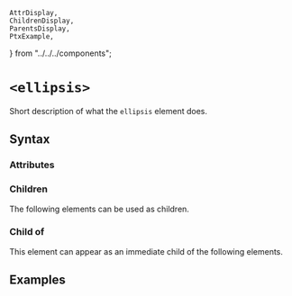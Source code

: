     AttrDisplay,
    ChildrenDisplay,
    ParentsDisplay,
    PtxExample,
} from "../../../components";

# `<ellipsis>`

Short description of what the `ellipsis` element does.

## Syntax

### Attributes

<AttrDisplay name="ellipsis" />

### Children

The following elements can be used as children.

<ChildrenDisplay name="ellipsis" />

### Child of

This element can appear as an immediate child of the following elements.

<ParentsDisplay name="ellipsis" />

## Examples

    